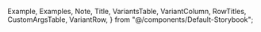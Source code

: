 
  Example,
  Examples,
  Note,
  Title,
  VariantsTable,
  VariantColumn,
  RowTitles,
  CustomArgsTable,
  VariantRow,
} from "@/components/Default-Storybook";


<Meta title="UI/Input/PasswordField" component={PasswordField} />

<Title
  title="Passowrd Field"
  subtitle="Version 0.0.1 - Last Update: 25 Feb 2024"
/>

# Definition

The Password Field component allows users to toggle between displaying the password as plain text and hiding it for security.

# Structure

<Examples
  title="Password Field"
  footnote={
    <ul>
      <li>
        <strong>Hide Password:</strong> Indicates when the password is hidden.
      </li>
      <li>
        <strong>Show Password:</strong> Indicates when the password is visible.
      </li>
    </ul>
  }
>
  <Example>
    <PasswordField />
  </Example>
</Examples>
